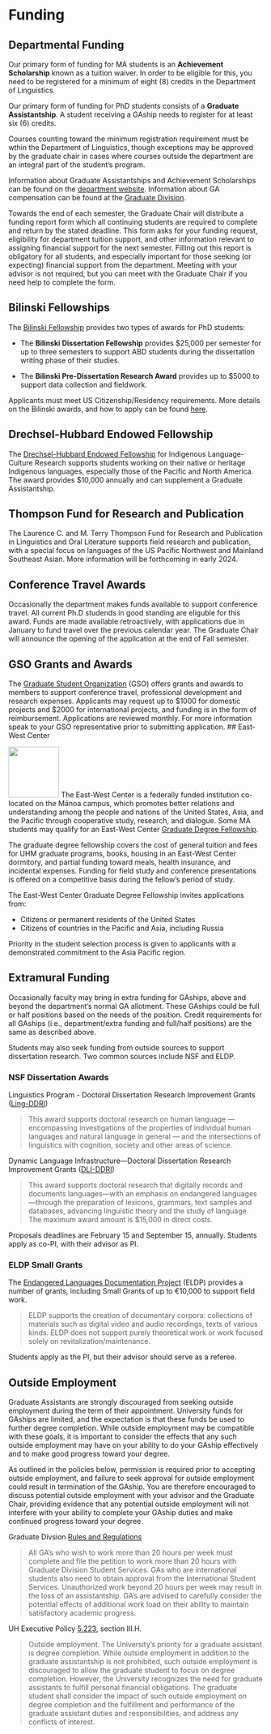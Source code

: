 # Funding {#funding}

## Departmental Funding

Our primary form of funding for MA students is an **Achievement Scholarship** known as a tuition waiver. In order to be eligible for this, you need to be registered for a minimum of eight (8) credits in the Department of Linguistics.

Our primary form of funding for PhD students consists of a **Graduate Assistantship**. A student receiving a GAship needs to register for at least six (6) credits.

Courses counting toward the minimum registration requirement must be wthin the Department of Linguistics, though exceptions may be approved by the graduate chair in cases where courses outside the department are an integral part of the student's program.

Information about Graduate Assistantships and Achievement Scholarships can be found on the [department website](https://manoa.hawaii.edu/linguistics/funding/). Information about GA compensation can be found at the [Graduate Division](https://manoa.hawaii.edu/graduate/compensation-tax-withholding/).

Towards the end of each semester, the Graduate Chair will distribute a funding report form which all continuing students are required to complete and return by the stated deadline. This form asks for your funding request, eligibility for department tuition support, and other information relevant to assigning financial support for the next semester. Filling out this report is obligatory for all students, and especially important for those seeking (or expecting) financial support from the department. Meeting with your advisor is not required, but you can meet with the Graduate Chair if you need help to complete the form.

## Bilinski Fellowships

The [Bilinski Fellowship](https://manoa.hawaii.edu/linguistics/bilinski/)  provides two types of awards for PhD students:

-   The **Bilinski Dissertation Fellowship** provides \$25,000 per semester for up to three semesters to support ABD students during the dissertation writing phase of their studies.

-   The **Bilinski Pre-Dissertation Research Award** provides up to \$5000 to support data collection and fieldwork.

Applicants must meet US Citizenship/Residency requirements. More details on the Bilinski awards, and how to apply can be found [here](https://manoa.hawaii.edu/linguistics/bilinski/).

## Drechsel-Hubbard Endowed Fellowship

The [Drechsel-Hubbard Endowed Fellowship](https://manoa.hawaii.edu/linguistics/drechsel-hubbard-fellowship/) for Indigenous Language-Culture Research supports students working on their native or heritage Indigenous languages, especially those of the Pacific and North America. The award  provides $10,000 annually and can supplement a Graduate Assistantship.

## Thompson Fund for Research and Publication

The Laurence C. and M. Terry Thompson Fund for Research and Publication in Linguistics and Oral Literature supports field research and publication, with a special focus on languages of the US Pacific Northwest and Mainland Southeast Asian. More information will be forthcoming in early 2024.

## Conference Travel Awards

Occasionally the department makes funds available to support conference travel. All current Ph.D studends in good standing are eliguble for this award. Funds are made available retroactively, with applications due in January to fund travel over the previous calendar year. The Graduate Chair will announce the opening of the application at the end of Fall semester.

## GSO Grants and Awards

The [Graduate Student Organization](https://uhmgso.wixsite.com/website-1/grants-and-awards) (GSO) offers grants and awards to members to support conference travel, professional development and research expenses. Applicants may request up to \$1000 for domestic projects and \$2000 for international projects, and funding is in the form of reimbursement. Applications are reviewed monthly. For more information speak to your GSO representative prior to submitting application. 
## East-West Center

<img src="images/ewc.jpeg" class="cover" width="100"/> The East-West Center is a federally funded institution co-located on the Mānoa campus, which promotes better relations and understanding among the people and nations of the United States, Asia, and the Pacific through cooperative study, research, and dialogue. Some MA students may qualify for an East-West Center [Graduate Degree Fellowship](https://www.eastwestcenter.org/education/ewc-graduate-degree-fellowship).

The graduate degree fellowship covers the cost of general tuition and fees for UHM graduate programs, books, housing in an East-West Center dormitory, and partial funding toward meals, health insurance, and incidental expenses. Funding for field study and conference presentations is offered on a competitive basis during the fellow's period of study.

The East-West Center Graduate Degree Fellowship invites applications from:

-   Citizens or permanent residents of the United States
-   Citizens of countries in the Pacific and Asia, including Russia

Priority in the student selection process is given to applicants with a demonstrated commitment to the Asia Pacific region.

## Extramural Funding

Occasionally faculty may bring in extra funding for GAships, above and beyond the department's normal GA allotment. These GAships could be full or half positions based on the needs of the position. Credit requirements for all GAships (i.e., department/extra funding and full/half positions) are the same as described above.

Students may also seek funding from outside sources to support dissertation research. Two common sources include NSF and ELDP.

### NSF Dissertation Awards

Linguistics Program - Doctoral Dissertation Research Improvement Grants ([Ling-DDRI](https://new.nsf.gov/funding/opportunities/linguistics-program-doctoral-dissertation-research))

> This award supports doctoral research on human language — encompassing investigations of the properties of individual human languages and natural language in general — and the intersections of linguistics with cognition, society and other areas of science.

Dynamic Language Infrastructure---Doctoral Dissertation Research Improvement Grants ([DLI-DDRI](https://new.nsf.gov/funding/opportunities/dynamic-language-infrastructure-doctoral))

> This award supports doctoral research that digitally records and documents languages---with an emphasis on endangered languages---through the preparation of lexicons, grammars, text samples and databases, advancing linguistic theory and the study of language. The maximum award amount is \$15,000 in direct costs.

Proposals deadlines are February 15 and September 15, annually. Students apply as co-PI, with their advisor as PI.

### ELDP Small Grants

The [Endangered Languages Documentation Project](http://eldp.net) (ELDP) provides a number of grants, including Small Grants of up to €10,000 to support field work.

> ELDP supports the creation of documentary corpora: collections of materials such as digital video and audio recordings, texts of various kinds. ELDP does not support purely theoretical work or work focused solely on revitalization/maintenance.

Students apply as the PI, but their advisor should serve as a referee.

## Outside Employment

Graduate Assistants are strongly discouraged from seeking outside employment during the term of their appointment. University funds for GAships are limited, and the expectation is that these funds be used to further degree completion. While outside employment may be compatible with these goals, it is important to consider the effects that any such outside employment may have on your ability to do your GAship effectively and to make good progress toward your degree.

As outlined in the policies below, permission is required prior to accepting outside employment, and failure to seek approval for outside employment could result in termination of the GAship. You are therefore encouraged to discuss potential outside employment with your advisor and the Graduate Chair, providing evidence that any potential outside employment will not interfere with your ability to complete your GAship duties and make continued progress toward your degree. 


Graduate Divsion [Rules and Regulations](https://manoa.hawaii.edu/graduate/rules-regulations/)

> All GA’s who wish to work more than 20 hours per week must complete and file the petition to work more than 20 hours with Graduate Division Student Services. GAs who are international students also need to obtain approval from the International Student Services. Unauthorized work beyond 20 hours per week may result in the loss of an assistantship. GA’s are advised to carefully consider the potential effects of additional work load on their ability to maintain satisfactory academic progress.

UH Executive Policy [5.223](https://www.hawaii.edu/policy/?action=viewPolicy&policySection=ep&policyChapter=5&policyNumber=223), section III.H.

> Outside employment. The University’s priority for a graduate assistant is degree completion. While outside employment in addition to the graduate assistantship is not prohibited, such outside employment is discouraged to allow the graduate student to focus on degree completion. However, the University recognizes the need for graduate assistants to fulfill personal financial obligations. The graduate student shall consider the impact of such outside employment on degree completion and the fulfillment and performance of the graduate assistant duties and responsibilities, and address any conflicts of interest.




